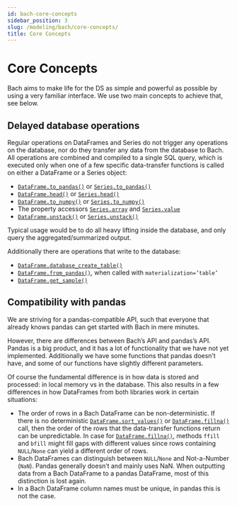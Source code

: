 ```yaml
---
id: bach-core-concepts
sidebar_position: 3
slug: /modeling/bach/core-concepts/
title: Core Concepts
---
```


# Core Concepts

Bach aims to make life for the DS as simple and powerful as possible by using a very familiar interface. We
use two main concepts to achieve that, see below.

## Delayed database operations

Regular operations on DataFrames and Series do not trigger any operations on the database, nor do they
transfer any data from the database to Bach. All operations are combined and compiled to a single SQL query,
which is executed only when one of a few specific data-transfer functions is called on either a DataFrame or
a Series object:

* [`DataFrame.to_pandas()`](/modeling/bach/api-reference/DataFrame/bach.DataFrame.to_pandas.mdx) or [`Series.to_pandas()`](/modeling/bach/api-reference/Series/bach.Series.to_pandas.mdx)
* [`DataFrame.head()`](/modeling/bach/api-reference/DataFrame/bach.DataFrame.head.mdx) or [`Series.head()`](/modeling/bach/api-reference/Series/bach.Series.head.mdx)
* [`DataFrame.to_numpy()`](/modeling/bach/api-reference/DataFrame/bach.DataFrame.to_numpy.mdx) or [`Series.to_numpy()`](/modeling/bach/api-reference/Series/bach.Series.to_numpy.mdx)
* The property accessors [`Series.array`](/modeling/bach/api-reference/Series/bach.Series.array.mdx) and [`Series.value`](/modeling/bach/api-reference/Series/bach.Series.value.mdx)
* [`DataFrame.unstack()`](/modeling/bach/api-reference/DataFrame/bach.DataFrame.unstack.mdx) or [`Series.unstack()`](/modeling/bach/api-reference/Series/bach.Series.unstack.mdx)

Typical usage would be to do all heavy lifting inside the database, and only query the aggregated/summarized
output.

Additionally there are operations that write to the database:

* [`DataFrame.database_create_table()`](/modeling/bach/api-reference/DataFrame/bach.DataFrame.database_create_table.mdx)
* [`DataFrame.from_pandas()`](/modeling/bach/api-reference/DataFrame/bach.DataFrame.from_pandas.mdx), when called with `materialization=’table’`
* [`DataFrame.get_sample()`](/modeling/bach/api-reference/DataFrame/bach.DataFrame.get_sample.mdx)

## Compatibility with pandas

We are striving for a pandas-compatible API, such that everyone that already knows pandas can get started
with Bach in mere minutes.

However, there are differences between Bach’s API and pandas’s API. Pandas is a big product, and it has a lot
of functionality that we have not yet implemented. Additionally we have some functions that pandas doesn’t
have, and some of our functions have slightly different parameters.

Of course the fundamental difference is in how data is stored and processed: in local memory vs in the
database. This also results in a few differences in how DataFrames from both libraries work in certain
situations:

* The order of rows in a Bach DataFrame can be non-deterministic. If there is no deterministic
[`DataFrame.sort_values()`](/modeling/bach/api-reference/DataFrame/bach.DataFrame.sort_values.mdx) or [`DataFrame.fillna()`](/modeling/bach/api-reference/DataFrame/bach.DataFrame.fillna.mdx) call, then the order of the rows that
the data-transfer functions return can be unpredictable. In case for [`DataFrame.fillna()`](/modeling/bach/api-reference/DataFrame/bach.DataFrame.fillna.mdx),
methods `ffill` and `bfill` might fill gaps with different values since rows containing `NULL`/`None` can
yield a different order of rows.
* Bach DataFrames can distinguish between `NULL`/`None` and Not-a-Number (`NaN`). Pandas generally doesn’t
and mainly uses NaN. When outputting data from a Bach DataFrame to a pandas DataFrame, most of this
distinction is lost again.
* In a Bach DataFrame column names must be unique, in pandas this is not the case.
